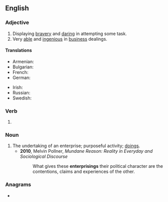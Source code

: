 ==English==

===Adjective===
{{en-adj}}

# Displaying [[bravery]] and [[daring]] in attempting some task.
# Very [[able]] and [[ingenious]] in [[business]] dealings.

====Translations====
{{trans-top|very able and ingenious in business dealings}}
* Armenian: {{t+|hy|ձեռներեց}}
* Bulgarian: {{t+|bg|предприе́мчив}}
* French: {{t+|fr|entreprenant}}
* German: {{t+|de|unternehmungslustig}}
{{trans-mid}}
* Irish: {{t|ga|borrúil}}
* Russian: {{t+|ru|предприи́мчивый}}
* Swedish: {{t+|sv|företagsam}}
{{trans-bottom}}

===Verb===
{{head|en|verb form}}

# {{present participle of|en|enterprise|nocat=1}}

===Noun===
{{en-noun}}

# The undertaking of an enterprise; purposeful activity; [[doings]].
#* '''2010''', Melvin Pollner, ''Mundane Reason: Reality in Everyday and Sociological Discourse''
#*: What gives these '''enterprisings''' their political character are the contentions, claims and experiences of the other.

===Anagrams===
* {{anagrams|en|a=eegiinnprrst|preinserting}}